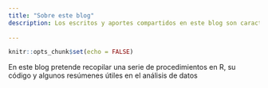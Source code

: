 ```yaml
---
title: "Sobre este blog"
description: Los escritos y aportes compartidos en este blog son caracter académico y por lo tanto no pretenden un nivel cientifico si no de iniciación en el uso del lenguaje R para personas que inician su aprendizaje
  
---
```


```r
knitr::opts_chunk$set(echo = FALSE)
```

En este blog pretende recopilar una serie de procedimientos en R, su código y algunos resúmenes útiles en el análisis de datos